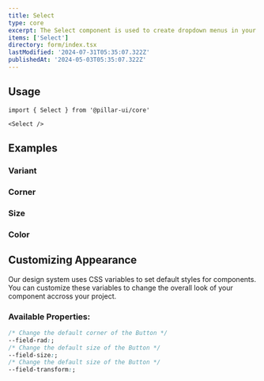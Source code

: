 ```yaml
---
title: Select
type: core
excerpt: The Select component is used to create dropdown menus in your UI with various customization options.
items: ['Select']
directory: form/index.tsx
lastModified: '2024-07-31T05:35:07.322Z'
publishedAt: '2024-05-03T05:35:07.322Z'
---
```


## Usage

```tsx
import { Select } from '@pillar-ui/core'
```

```tsx
<Select />
```

## Examples

### Variant

<Prop defaultValue="outline" type="'bordered' | 'filled' | 'outline'" />

<Playground direction="column" name="selectVariant" root="form/select" />

### Corner

<Prop defaultValue="0" type="'0' | '1' | '2' | '3' | '4' | '5' | 'full'" />

<Playground direction="column" name="selectCorner" root="form/select" />

### Size

<Prop defaultValue="4" type="'1' | '2' | '3' | '4' | '5' | '6' | '7' | '8' | '9'" />

<Playground direction="column" name="selectSize" root="form/select" />

### Color

<Prop defaultValue="p" type="'i' | 'd' | 'su' | 'se' | 'w' | 'p' | 'b' | 'o'" />

<Playground direction="column" name="selectColor" root="form/select" />

## Customizing Appearance

Our design system uses CSS variables to set default styles for components. You can customize these variables to change the overall look of your component accross your project.

### Available Properties:

```css
/* Change the default corner of the Button */
--field-rad:;
/* Change the default size of the Button */
--field-size:;
/* Change the default size of the Button */
--field-transform:;
```

